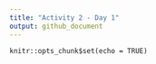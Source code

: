 ```yaml
---
title: "Activity 2 - Day 1"
output: github_document
---
```


```setup
knitr::opts_chunk$set(echo = TRUE)
```

```r

```

